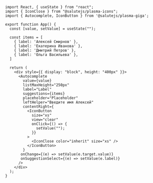 ```tsx live
import React, { useState } from "react";
import { IconClose } from "@salutejs/plasma-icons";
import { Autocomplete, IconButton } from '@salutejs/plasma-giga';

export function App() {
  const [value, setValue] = useState("");

  const items = [
    { label: 'Алексей Смирнов' },
    { label: 'Екатерина Иванова' },
    { label: 'Дмитрий Петров' },
    { label: 'Ольга Васильева' },
  ]

  return (
    <div style={{ display: "block", height: "400px" }}>
      <Autocomplete
        value={value}
        listMaxHeight="250px"
        label="Label"
        suggestions={items}
        placeholder="Placeholder"
        leftHelper="Введите имя Алексей"
        contentRight={
          <IconButton
            size="xs"
            view="clear"
            onClick={() => {
              setValue("");
            }}
          >
            <IconClose color="inherit" size="xs" />
          </IconButton>
        }
       onChange={(e) => setValue(e.target.value)}
       onSuggestionSelect={(e) => setValue(e.label)}
      />
    </div>
  );
}
```
